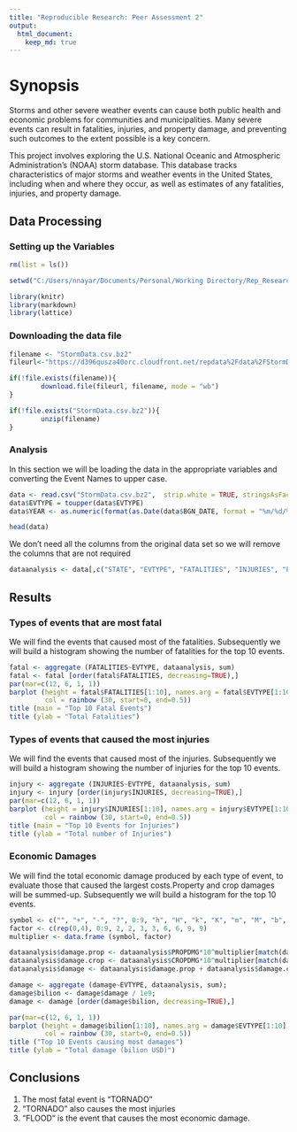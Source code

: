 ```yaml
---
title: "Reproducible Research: Peer Assessment 2"
output: 
  html_document:
    keep_md: true
---
```


# Synopsis

Storms and other severe weather events can cause both public health and economic problems for communities and municipalities. Many severe events can result in fatalities, injuries, and property damage, and preventing such outcomes to the extent possible is a key concern.

This project involves exploring the U.S. National Oceanic and Atmospheric Administration's (NOAA) storm database. This database tracks characteristics of major storms and weather events in the United States, including when and where they occur, as well as estimates of any fatalities, injuries, and property damage.

## Data Processing

### Setting up the Variables

```r

rm(list = ls())


```

```r

setwd("C:/Users/nnayar/Documents/Personal/Working Directory/Rep_Research_Assignment2")
```


```r


library(knitr)
library(markdown)
library(lattice)

```

### Downloading the data file

```r

filename <- "StormData.csv.bz2"
fileurl<-"https://d396qusza40orc.cloudfront.net/repdata%2Fdata%2FStormData.csv.bz2"

if(!file.exists(filename)){
        download.file(fileurl, filename, mode = "wb")
}

if(!file.exists("StormData.csv.bz2")){
        unzip(filename)
}

```

### Analysis

In this section we will be loading the data in the appropriate variables and converting the Event Names to upper case.

```r

data <- read.csv("StormData.csv.bz2",  strip.white = TRUE, stringsAsFactors = FALSE, sep = ",")
data$EVTYPE = toupper(data$EVTYPE)
data$YEAR <- as.numeric(format(as.Date(data$BGN_DATE, format = "%m/%d/%Y %H:%M:%S"), "%Y"))

head(data)

```

We don't need all the columns from the original data set so we will remove the columns that are not required

```r

dataanalysis <- data[,c("STATE", "EVTYPE", "FATALITIES", "INJURIES", "PROPDMG", "PROPDMGEXP","CROPDMG", "CROPDMGEXP","YEAR" )]

```


## Results

### Types of events that are most fatal

We will find the events that caused most of the fatalities. Subsequently we will build a histogram showing the number of fatalities for the top 10 events.


```r

fatal <- aggregate (FATALITIES~EVTYPE, dataanalysis, sum)
fatal <- fatal [order(fatal$FATALITIES, decreasing=TRUE),]
par(mar=c(12, 6, 1, 1))
barplot (height = fatal$FATALITIES[1:10], names.arg = fatal$EVTYPE[1:10], las = 2, cex.names= 0.8,
         col = rainbow (30, start=0, end=0.5))
title (main = "Top 10 Fatal Events")
title (ylab = "Total Fatalities")

```

### Types of events that caused the most injuries

We will find the events that caused most of the injuries. Subsequently we will build a histogram showing the number of injuries for the top 10 events.

```r

injury <- aggregate (INJURIES~EVTYPE, dataanalysis, sum)
injury <- injury [order(injury$INJURIES, decreasing=TRUE),]
par(mar=c(12, 6, 1, 1))
barplot (height = injury$INJURIES[1:10], names.arg = injury$EVTYPE[1:10], las = 2, cex.names = 0.8,
         col = rainbow (30, start=0, end=0.5))
title (main = "Top 10 Events for Injuries")
title (ylab = "Total number of Injuries")

```

### Economic Damages

We will find the total economic damage produced by each type of event, to evaluate those that caused the largest costs.Property and crop damages will be summed-up. Subsequently we will build a histogram for the top 10 events.

```r

symbol <- c("", "+", "-", "?", 0:9, "h", "H", "k", "K", "m", "M", "b", "B");
factor <- c(rep(0,4), 0:9, 2, 2, 3, 3, 6, 6, 9, 9)
multiplier <- data.frame (symbol, factor)

dataanalysis$damage.prop <- dataanalysis$PROPDMG*10^multiplier[match(dataanalysis$PROPDMGEXP,multiplier$symbol),2]
dataanalysis$damage.crop <- dataanalysis$CROPDMG*10^multiplier[match(dataanalysis$CROPDMGEXP,multiplier$symbol),2]
dataanalysis$damage <- dataanalysis$damage.prop + dataanalysis$damage.crop

damage <- aggregate (damage~EVTYPE, dataanalysis, sum);
damage$bilion <- damage$damage / 1e9;
damage <- damage [order(damage$bilion, decreasing=TRUE),]

par(mar=c(12, 6, 1, 1))
barplot (height = damage$bilion[1:10], names.arg = damage$EVTYPE[1:10], las = 2, cex.names = 0.8,
         col = rainbow (30, start=0, end=0.5))
title ("Top 10 Events causing most damages")
title (ylab = "Total damage (bilion USD)")


```

## Conclusions

1. The most fatal event is "TORNADO"
2. "TORNADO" also causes the most injuries
3. "FLOOD" is the event that causes the most economic damage.
